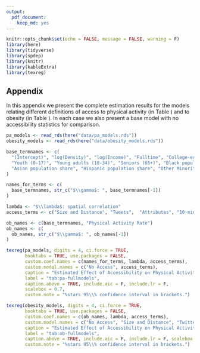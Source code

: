 ```yaml
---
output:
  pdf_document:
    keep_md: yes
---
```


```r
knitr::opts_chunk$set(echo = FALSE, message = FALSE, warning = F)
library(here)
library(tidyverse)
library(spdep)
library(knitr)
library(kableExtra)
library(texreg)
```

## Appendix

In this appendix we present the complete estimation results for the models 
relating different definitions of access to physical activity (in Table
\ref{tab:pa-fullmodels}) and to obesity (in Table \ref{tab:ob-fullmodels}). In
each case we also present a base model with no accessibility statistics for
comparison.

```r
pa_models <- read_rds(here("data/pa_models.rds"))
obesity_models <- read_rds(here("data/obesity_models.rds"))
```

```r
base_termnames <- c(
  "(Intercept)", "log(Density)", "log(Income)", "Fulltime", "College-educated",  "Single Adults",
  "Youth (0-17)", "Young adults (18-34)", "Seniors (65+)", "Black population share",
  "Asian population share", "Hispanic population share", "Other Minorities"
)

names_for_terms <- c(
  base_termnames, str_c("$\\gamma$: ", base_termnames[-1])
)

lambda <- "$\\lambda$: spatial correlation"
access_terms <- c("Size and Distance", "Tweets",  "Attributes", "10-min walk")

ob_names <- c(base_termnames, "Physical Activity Rate")
ob_names <- c(
  ob_names, str_c("$\\gamma$: ", ob_names[-1])
)

```


```r
texreg(pa_models, digits = 4, ci.force = TRUE,
       booktabs = TRUE, use.packages = FALSE, 
       custom.coef.names = c(names_for_terms, lambda, access_terms),
       custom.model.names = c("No Access", access_terms),
       caption = "Estimated Effect of Accessibility on Physical Activity Rates",
       label = "tab:pa-fullmodels",
       caption.above = TRUE, include.aic = F, include.lr = F,
       scalebox = 0.7,
       custom.note = "%stars 95\\% confidence interval in brackets.")
```



```r
texreg(obesity_models, digits = 4, ci.force = TRUE,
       booktabs = TRUE, use.packages = FALSE, 
       custom.coef.names = c(ob_names, lambda, access_terms),
       custom.model.names = c("No Access", "Size and Distance", "Twitter", "Amenities", "10-Minute Walk"),
       caption = "Estimated Effect of Accessibility on Physical Activity Rates",
       label = "tab:ob-fullmodels",
       caption.above = TRUE, include.aic = F, include.lr = F, scalebox = 0.7,
       custom.note = "%stars 95\\% confidence interval in brackets.")
```
